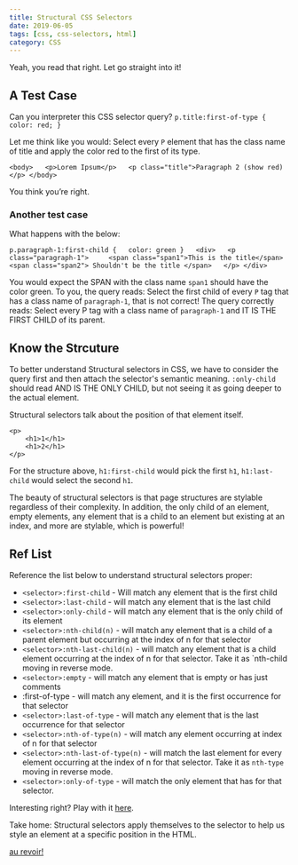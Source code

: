 ```yaml
---
title: Structural CSS Selectors
date: 2019-06-05
tags: [css, css-selectors, html]
category: CSS
---
```


Yeah, you read that right. Let go straight into it!

## A Test Case

Can you interpreter this CSS selector query?
`p.title:first-of-type { color: red; }`

Let me think like you would: Select every `P` element that has the class name of title and apply the color red to the first of its type.

```
<body>   <p>Lorem Ipsum</p>   <p class="title">Paragraph 2 (show red)</p> </body>
```

You think you’re right.

### Another test case

What happens with the below:

```
p.paragraph-1:first-child {   color: green }   <div>   <p class="paragraph-1">     <span class="span1">This is the title</span>     <span class="span2"> Shouldn't be the title </span>   </p> </div>
```

You would expect the SPAN with the class name `span1` should have the color green. To you, the query reads: Select the first child of every `P` tag that has a class name of `paragraph-1`, that is not correct!
The query correctly reads:
Select every P tag with a class name of `paragraph-1` and IT IS THE FIRST CHILD of its parent.

## Know the Strcuture

To better understand Structural selectors in CSS, we have to consider the query first and then attach the selector's semantic meaning. `:only-child` should read AND IS THE ONLY CHILD, but not seeing it as going deeper to the actual element.

Structural selectors talk about the position of that element itself.

```
<p>
    <h1>1</h1>
    <h1>2</h1>
</p>
```

For the structure above, `h1:first-child` would pick the first `h1`, `h1:last-child` would select the second `h1`.

The beauty of structural selectors is that page structures are stylable regardless of their complexity. In addition, the only child of an element, empty elements, any element that is a child to an element but existing at an index, and more are stylable, which is powerful!

## Ref List

Reference the list below to understand structural selectors proper:

- `<selector>:first-child` - Will match any element that is the first child
- `<selector>:last-child` - will match any element that is the last child
- `<selector>:only-child` - will match any element that is the only child of its element
- `<selector>:nth-child(n)` - will match any element that is a child of a parent element but occurring at the index of n for that selector
- `<selector>:nth-last-child(n)` - will match any element that is a child element occurring at the index of n for that selector. Take it as `nth-child moving in reverse mode.
- `<selector>:empty` - will match any element that is empty or has just comments
- <selector>:first-of-type - will match any element, and it is the first occurrence for that selector
- `<selector>:last-of-type` - will match any element that is the last occurrence for that selector
- `<selector>:nth-of-type(n)` - will match any element occurring at index of n for that selector
- `<selector>:nth-last-of-type(n)` - will match the last element for every element occurring at the index of n for that selector. Take it as `nth-type` moving in reverse mode.
- `<selector>:only-of-type` - will match the only element that has for that selector.

Interesting right? Play with it [here](https://codepen.io/ihaleem/pen/BaWxRwE).

Take home: Structural selectors apply themselves to the selector to help us style an element at a specific position in the HTML.

[au revoir!](https://translate.google.com/?sl=auto&tl=en&text=au%20revoir&op=translate)
